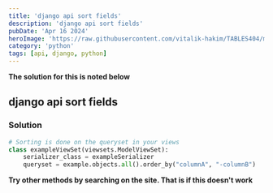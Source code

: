 ```yaml
---
title: 'django api sort fields'
description: 'django api sort fields'
pubDate: 'Apr 16 2024'
heroImage: 'https://raw.githubusercontent.com/vitalik-hakim/TABLES404/main/error_b/python.jpg'
category: 'python'
tags: [api, django, python]
---
```


**The solution for this is noted below**

## django api sort fields

### Solution

```python
# Sorting is done on the queryset in your views
class exampleViewSet(viewsets.ModelViewSet):
    serializer_class = exampleSerializer
    queryset = example.objects.all().order_by("columnA", "-columnB")
```

**Try other methods by searching on the site. That is if this doesn't work**
